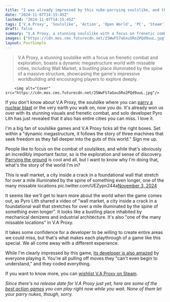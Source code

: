 ```yaml
---
title: "I was already impressed by this nuke-parrying soulslike, and that was before I found out it has entire cities that you can just miss"
date: "2024-11-07T14:15:45Z"
lastmod: "2024-11-07T14:15:45Z"
tags: ['V.A Proxy', 'Soulslike', 'Action', 'Open World', 'PC', 'Steam']
draft: false
summary: "V.A Proxy, a stunning soulslike with a focus on frenetic combat and exploration, boasts a dynamic megastructure world with missable cities, including Wall Market, a bustling place illuminated by the spine of a massive structure, showcasing the game's impressive worldbuilding and encouraging players to explore deeply."
images: ["https://cdn.mos.cms.futurecdn.net/25WwFS7aGxu5Ro2PQd9uuL.jpg"]
layout: PostSimple
---
```

> V.A Proxy, a stunning soulslike with a focus on frenetic combat and exploration, boasts a dynamic megastructure world with missable cities, including Wall Market, a bustling place illuminated by the spine of a massive structure, showcasing the game's impressive worldbuilding and encouraging players to explore deeply.


        <img alt="Cover" src="https://cdn.mos.cms.futurecdn.net/25WwFS7aGxu5Ro2PQd9uuL.jpg"/>
        
If you don't know about V.A Proxy, the soulslike where you can [<u>parry a nuclear blast</u>](https://www.gamesradar.com/this-nier-inspired-seamless-open-world-action-game-hooked-me-with-6-words-f-it-you-can-parry-nukes/) or the very earth you walk on, now you do. It's already won us over with its stunning visuals and frenetic combat, and solo developer Pyro Lith has just revealed that it also has entire cities you can miss. I love it.

I'm a big fan of soulslike games and V.A Proxy ticks all the right boxes. Set within a "dynamic megastructure, it follows the story of three machines that seek freedom as they fall deeper into the guts of this world." Sign me up.

People like to focus on the combat of soulslikes, and while that's obviously an incredibly important factor, so is the exploration and sense of discovery. [<u>Parrying the ground</u>](https://www.gamesradar.com/games/action/combine-sekiro-and-risk-of-rain-2-and-youre-pretty-close-to-this-unhinged-open-world-games-steam-next-fest-demo-which-i-was-only-kind-of-into-until-i-parried-the-ground/) is cool and all, but I want to know why I'm doing that, what's the story of the world I'm in?

This is wall market, a city inside a crack in a foundational wall that stretch for over a mile illuminated by the spine of something even longer, one of the many missable locations pic.twitter.com/UEZypn244a[November 3, 2024](https://twitter.com/LithPyro/status/1853214316775854551)

It seems like we'll get to learn more about the world when the game comes out, as Pyro Lith shared a video of "wall market, a city inside a crack in a foundational wall that stretches for over a mile illuminated by the spine of something even longer". It looks like a bustling place inhabited by mechanical denizens and industrial architecture. It's also "one of the many missable locations" in V.A Proxy.

It takes some confidence for a developer to be willing to create entire areas we could miss, but that's what makes each playthrough of a game like this special. We all come away with a different experience.

While I'm clearly impressed by this game, [its developer is also amazed](https://www.gamesradar.com/games/action/this-nuke-parrying-open-world-soulslike-got-a-new-update-just-in-time-for-steam-next-fest-and-now-players-are-pulling-off-moves-its-solo-dev-cant-even-begin-to-understand/) by everyone playing it. You're all pulling off moves they "can't even begin to understand," and they coded everything.

If you want to know more, you can [wishlist V.A Proxy on Steam](https://store.steampowered.com/app/2063390/VA_Proxy/).

*Since there's no release date for V.A Proxy just yet, here are some of the *[<em>best action games</em>](https://www.gamesradar.com/best-action-games/)* you can play right now while you wait. None of them let your parry nukes, though, sorry.*
        